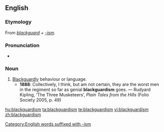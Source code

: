 ==English==

===Etymology===
From ''[[blackguard]]'' + ''[[-ism]]''.

===Pronunciation===
* {{IPA|/ˈblæɡədɪzəm/|lang=en}}

===Noun===
{{en-noun}}

# [[blackguardly|Blackguardly]] behaviour or language.
#* '''1888''': Collectively, I think, but am not certain, they are the worst men in the regiment so far as genial '''blackguardism''' goes.  —  Rudyard Kipling, ‘The Three Musketeers’, ''Plain Tales from the Hills'' (Folio Society 2005, p. 49)

[[Category:English words suffixed with -ism]]

[[hu:blackguardism]]
[[ta:blackguardism]]
[[te:blackguardism]]
[[vi:blackguardism]]
[[zh:blackguardism]]